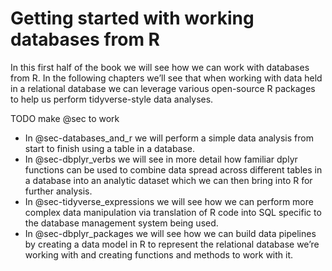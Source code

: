 # Getting started with working databases from R

In this first half of the book we will see how we can work with databases from R. In the following chapters we'll see that when working with data held in a relational database we can leverage various open-source R packages to help us perform tidyverse-style data analyses.

TODO make @sec to work

-   In @sec-databases_and_r we will perform a simple data analysis from start to finish using a table in a database.
-   In @sec-dbplyr_verbs we will see in more detail how familiar dplyr functions can be used to combine data spread across different tables in a database into an analytic dataset which we can then bring into R for further analysis.
-   In @sec-tidyverse_expressions we will see how we can perform more complex data manipulation via translation of R code into SQL specific to the database management system being used.
-   In @sec-dbplyr_packages we will see how we can build data pipelines by creating a data model in R to represent the relational database we're working with and creating functions and methods to work with it.
